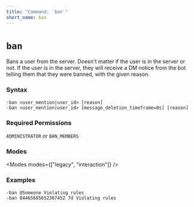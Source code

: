 ```yaml
---
title: "Command: `ban`"
short_name: ban
---
```



# `ban`

Bans a user from the server. Doesn't matter if the user is in the server or not.
If the user is in the server, they will receive a DM notice from the bot telling them that they were banned, with the given reason.

### Syntax

```
-ban <user_mention|user_id> [reason]
-ban <user_mention|user_id> [message_deletion_timeframe=0s] [reason]
```

### Required Permissions

`ADMINISTRATOR` or `BAN_MEMBERS`

### Modes

<Modes modes={["legacy", "interaction"]} />

### Examples

```
-ban @Someone Violating rules
-ban 84465685652367452 7d Violating rules
```
